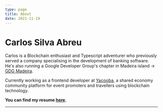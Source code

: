 ```yaml
---
type: page
title: About
date: 2021-11-19
---
```


# Carlos Silva Abreu

Carlos is a Blockchain enthusiast and Typescript adventurer who previously served a company specialising in the development of banking software. He's also running a Google Developer Group's chapter in Madeira island -> [GDG Madeira](https://gdgmadeira.xyz).

Currently working as a frontend developer at [Yacooba](https://yacooba.com), a shared economy community platform for event promoters and travellers using blockchain technology.

**You can find my resume [here](/resume.pdf).**

---


<div className="socialLinks">
  <a href="https://twitter.com/carlosrsabreu">
    <FiTwitter fontSize="24px" />
  </a>
  <a href="https://github.com/carlosrsabreu">
    <FiGithub fontSize="24px" />
  </a>
  <a href="https://instagram.com/carlosrsabreu">
    <FiInstagram fontSize="24px" />
  </a>
  <a href="mailto:carlosrsabreu@gmail.com">
    <FiMail fontSize="24px" />
  </a>
</div>
